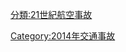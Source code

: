 {{Year by category
|m=2
|c=0
|d=1
|y=4
|cat=航空事故
|sortkey=Aviation accidents
|parent=21世纪航空事故
|subcat=2014年交通事故
}}

[[分類:21世紀航空事故|分類:21世紀航空事故]]
[[Category:2014年交通事故|Category:2014年交通事故]]